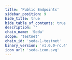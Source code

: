 ```yaml
---
title: 'Public Endpoints'
sidebar_position: 9
hide_title: true
hide_table_of_contents: true
description: ''
chain_name: 'Seda'
scope: 'testnet'
chain_id: 'seda-1-testnet'
binary_version: 'v1.0.0-rc.4'
icon_url: 'seda-icon.svg'
---
```



<PageTitle
  iconUrl="img/seda-icon.svg"
  title="Seda Public Endpoints"
  chainId="seda-1-testnet"
  version="v1.0.0-rc.4"
/>

<PublicEndpoints chainId="seda-1-testnet" />